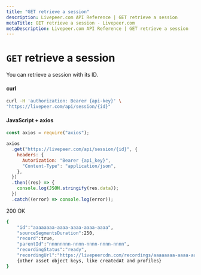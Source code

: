 ```yaml
---
title: "GET retrieve a session"
description: Livepeer.com API Reference | GET retrieve a session
metaTitle: GET retrieve a session - Livepeer.com
metaDescription: Livepeer.com API Reference | GET retrieve a session
---
```


# `GET` retrieve a session

You can retrieve a session with its ID.

#### curl

```bash
curl -H 'authorization: Bearer {api-key}' \
"https://livepeer.com/api/session/{id}"
```

#### JavaScript + axios

```javascript
const axios = require("axios");

axios
  .get("https://livepeer.com/api/session/{id}", {
    headers: {
      Autorization: "Bearer {api_key}",
      "Content-Type": "application/json",
    },
  })
  .then((res) => {
    console.log(JSON.stringify(res.data));
  })
  .catch((error) => console.log(error));
```

200 OK

```bash
{
    "id":"aaaaaaaa-aaaa-aaaa-aaaa-aaaa",
    "sourceSegmentsDuration":250,
    "record":true,
    "parentId":"nnnnnnnn-nnnn-nnnn-nnnn-nnnn",
    "recordingStatus":"ready",
    "recordingUrl":"https://livepeercdn.com/recordings/aaaaaaaa-aaaa-aaaa-aaaa-aaaa/index.m3u8"},
    {other asset object keys, like createdAt and profiles}
}
```
